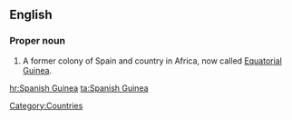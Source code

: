 ==English==
{{wikipedia}}
===Proper noun===
{{en-proper noun|sg=[[Spanish]] [[Guinea]]}}

# A former colony of Spain and country in Africa, now called [[Equatorial Guinea]].

[[Category:Countries]]

[[hr:Spanish Guinea]]
[[ta:Spanish Guinea]]